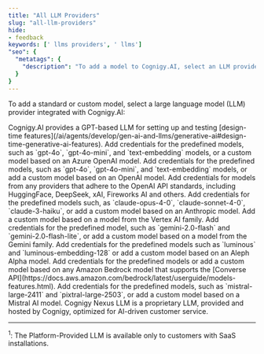 ```yaml
---
title: "All LLM Providers"
slug: "all-llm-providers"
hide:
- feedback
keywords: [' llms providers', ' llms']
"seo": {
  "metatags": {
    "description": "To add a model to Cognigy.AI, select an LLM provider that has integration with Cognigy.AI from the list."
  }
}
---
```


To add a standard or custom model, select a large language model (LLM) provider integrated with Cognigy.AI:

<CardGroup cols={3}>
  <Card
    title="Platform-Provided LLM"
    href="/ai/agents/develop/gen-ai-and-llms/providers/cognigy-platform-provided"
  >
    Cognigy.AI provides a GPT-based LLM for setting up and testing [design-time features](/ai/agents/develop/gen-ai-and-llms/generative-ai#design-time-generative-ai-features).
  </Card>
  <Card
    title="Azure OpenAI"
    href="/ai/agents/develop/gen-ai-and-llms/providers/microsoft-azure-openai"
  >
    Add credentials for the predefined models, such as `gpt-4o`, `gpt-4o-mini`, and `text-embedding` models, or a custom model based on an Azure OpenAI model.
  </Card>
  <Card
    title="OpenAI"
    href="/ai/agents/develop/gen-ai-and-llms/providers/openai"
  >
    Add credentials for the predefined models, such as `gpt-4o`, `gpt-4o-mini`, and `text-embedding` models, or add a custom model based on an OpenAI model.
  </Card>
  <Card
    title="OpenAI-Compatible LLMs"
    href="/ai/agents/develop/gen-ai-and-llms/providers/openai-compatible"
  >
    Add credentials for models from any providers that adhere to the OpenAI API standards, including HuggingFace, DeepSeek, xAI, Fireworks AI and others.
  </Card>
  <Card
    title="Anthropic"
    href="/ai/agents/develop/gen-ai-and-llms/providers/anthropic"
  >
    Add credentials for the predefined models such, as `claude-opus-4-0`, `claude-sonnet-4-0`, `claude-3-haiku`, or add a custom model based on an Anthropic model.
  </Card>
  <Card
    title="Google Vertex"
    href="/ai/agents/develop/gen-ai-and-llms/providers/google-vertex-ai"
  >
    Add a custom model based on a model from the Vertex AI family.
  </Card>
  <Card
    title="Google Gemini"
    href="/ai/agents/develop/gen-ai-and-llms/providers/google-gemini"
  >
    Add credentials for the predefined model, such as `gemini-2.0-flash` and `gemini-2.0-flash-lite`, or add a custom model based on a model from the Gemini family.
  </Card>
  <Card
    title="Aleph Alpha"
    href="/ai/agents/develop/gen-ai-and-llms/providers/aleph-alpha"
  >
    Add credentials for the predefined models such as `luminous` and `luminous-embedding-128` or add a custom model based on an Aleph Alpha model.
  </Card>
  <Card
    title="Amazon Bedrock"
    href="/ai/agents/develop/gen-ai-and-llms/providers/amazon-bedrock"
  >
    Add credentials for the predefined models or add a custom model based on any Amazon Bedrock model that supports the [Converse API](https://docs.aws.amazon.com/bedrock/latest/userguide/models-features.html).
  </Card>
  <Card
    title="Mistral AI"
    href="/ai/agents/develop/gen-ai-and-llms/providers/mistral"
  >
    Add credentials for the predefined models, such as `mistral-large-2411` and `pixtral-large-2503`, or add a custom model based on a Mistral AI model.
  </Card>
  <Card
    title="Cognigy Nexus LLM"
    href="/ai/agents/develop/gen-ai-and-llms/providers/cognigy-nexus-llm"
  >
    Cognigy Nexus LLM is a proprietary LLM, provided and hosted by Cognigy, optimized for AI-driven customer service.
  </Card>
</CardGroup>

---

<sup id="footnote1">1</sup>: The Platform-Provided LLM is available only to customers with SaaS installations.
